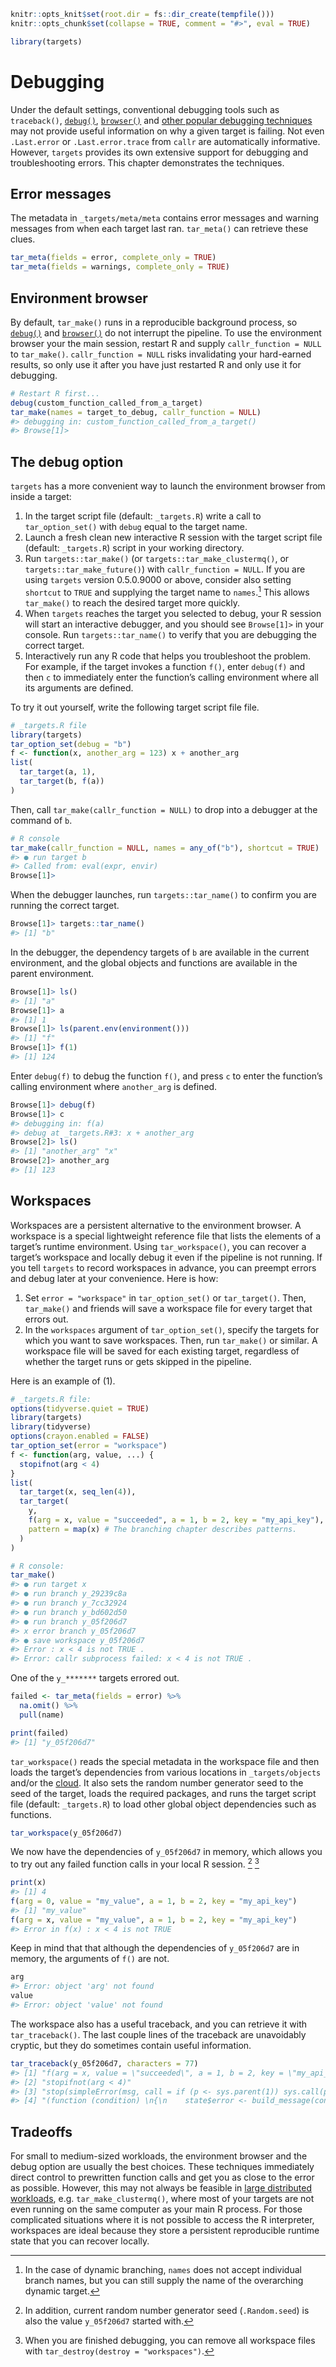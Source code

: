 ```r
knitr::opts_knit$set(root.dir = fs::dir_create(tempfile()))
knitr::opts_chunk$set(collapse = TRUE, comment = "#>", eval = TRUE)
```

```r
library(targets)
```

# Debugging {#debugging}

Under the default settings, conventional debugging tools such as `traceback()`, [`debug()`](https://rstats.wtf/debugging-r-code.html), [`browser()`](https://rstats.wtf/debugging-r-code.html) and [other popular debugging techniques](https://rstats.wtf/debugging-r-code.html) may not provide useful information on why a given target is failing. Not even `.Last.error` or `.Last.error.trace` from `callr` are automatically informative. However, `targets` provides its own extensive support for debugging and troubleshooting errors. This chapter demonstrates the techniques.

## Error messages

The metadata in `_targets/meta/meta` contains error messages and warning messages from when each target last ran. `tar_meta()` can retrieve these clues.

```r
tar_meta(fields = error, complete_only = TRUE)
tar_meta(fields = warnings, complete_only = TRUE)
```

## Environment browser

By default, `tar_make()` runs in a reproducible background process, so [`debug()`](https://rstats.wtf/debugging-r-code.html) and [`browser()`](https://rstats.wtf/debugging-r-code.html) do not interrupt the pipeline. To use the environment browser your the main session, restart R and supply `callr_function = NULL` to `tar_make()`. `callr_function = NULL` risks invalidating your hard-earned results, so only use it after you have just restarted R and only use it for debugging.

```r
# Restart R first...
debug(custom_function_called_from_a_target)
tar_make(names = target_to_debug, callr_function = NULL)
#> debugging in: custom_function_called_from_a_target()
#> Browse[1]>
```

## The debug option

`targets` has a more convenient way to launch the environment browser from inside a target:

1. In the target script file (default: `_targets.R`) write a call to `tar_option_set()` with `debug` equal to the target name.
1. Launch a fresh clean new interactive R session with the target script file (default: `_targets.R`) script in your working directory.
1. Run `targets::tar_make()` (or `targets::tar_make_clustermq()`, or `targets::tar_make_future()`) with `callr_function = NULL`. If you are using `targets` version 0.5.0.9000 or above, consider also setting `shortcut` to `TRUE` and supplying the target name to `names`.^[In the case of dynamic branching, `names` does not accept individual branch names, but you can still supply the name of the overarching dynamic target.] This allows `tar_make()` to reach the desired target more quickly.
1. When `targets` reaches the target you selected to debug, your R session will start an interactive debugger, and you should see `Browse[1]>` in your console. Run `targets::tar_name()` to verify that you are debugging the correct target.
1. Interactively run any R code that helps you troubleshoot the problem. For example, if the target invokes a function `f()`, enter `debug(f)` and then `c` to immediately enter the function's calling environment where all its arguments are defined.

To try it out yourself, write the following target script file file.

```r
# _targets.R file
library(targets)
tar_option_set(debug = "b")
f <- function(x, another_arg = 123) x + another_arg
list(
  tar_target(a, 1),
  tar_target(b, f(a))
)
```

Then, call `tar_make(callr_function = NULL)` to drop into a debugger at the command of `b`. 

```r
# R console
tar_make(callr_function = NULL, names = any_of("b"), shortcut = TRUE)
#> ● run target b
#> Called from: eval(expr, envir)
Browse[1]>
```

When the debugger launches, run `targets::tar_name()` to confirm you are running the correct target.

```r
Browse[1]> targets::tar_name()
#> [1] "b"
```

In the debugger, the dependency targets of `b` are available in the current environment, and the global objects and functions are available in the parent environment.

```r
Browse[1]> ls()
#> [1] "a"
Browse[1]> a
#> [1] 1
Browse[1]> ls(parent.env(environment()))
#> [1] "f"
Browse[1]> f(1)
#> [1] 124
```

Enter `debug(f)` to debug the function `f()`, and press `c` to enter the function's calling environment where `another_arg` is defined.

```r
Browse[1]> debug(f)
Browse[1]> c
#> debugging in: f(a)
#> debug at _targets.R#3: x + another_arg
Browse[2]> ls()
#> [1] "another_arg" "x"   
Browse[2]> another_arg
#> [1] 123
```

## Workspaces

Workspaces are a persistent alternative to the environment browser. A workspace is a special lightweight reference file that lists the elements of a target's runtime environment. Using `tar_workspace()`, you can recover a target's workspace and locally debug it even if the pipeline is not running. If you tell `targets` to record workspaces in advance, you can preempt errors and debug later at your convenience. Here is how:

1. Set `error = "workspace"` in `tar_option_set()` or `tar_target()`. Then, `tar_make()` and friends will save a workspace file for every target that errors out.
1. In the `workspaces` argument of `tar_option_set()`, specify the targets for which you want to save workspaces. Then, run `tar_make()` or similar. A workspace file will be saved for each existing target, regardless of whether the target runs or gets skipped in the pipeline.

Here is an example of (1).

```r
# _targets.R file:
options(tidyverse.quiet = TRUE)
library(targets)
library(tidyverse)
options(crayon.enabled = FALSE)
tar_option_set(error = "workspace")
f <- function(arg, value, ...) {
  stopifnot(arg < 4)
}
list(
  tar_target(x, seq_len(4)),
  tar_target(
    y,
    f(arg = x, value = "succeeded", a = 1, b = 2, key = "my_api_key"),
    pattern = map(x) # The branching chapter describes patterns.
  )
)
```

```r
# R console:
tar_make()
#> ● run target x
#> ● run branch y_29239c8a
#> ● run branch y_7cc32924
#> ● run branch y_bd602d50
#> ● run branch y_05f206d7
#> x error branch y_05f206d7
#> ● save workspace y_05f206d7
#> Error : x < 4 is not TRUE .
#> Error: callr subprocess failed: x < 4 is not TRUE .
```

One of the `y_*******` targets errored out.

```r
failed <- tar_meta(fields = error) %>%
  na.omit() %>%
  pull(name)

print(failed)
#> [1] "y_05f206d7"
```

`tar_workspace()` reads the special metadata in the workspace file and then loads the target's dependencies from various locations in `_targets/objects` and/or the [cloud](#cloud). It also sets the random number generator seed to the seed of the target, loads the required packages, and runs the target script file (default: `_targets.R`) to load other global object dependencies such as functions. 

```r
tar_workspace(y_05f206d7)
```

We now have the dependencies of `y_05f206d7` in memory, which allows you to try out any failed function calls in your local R session. ^[In addition, current random number generator seed (`.Random.seed`) is also the value `y_05f206d7` started with.] ^[When you are finished debugging, you can remove all workspace files with `tar_destroy(destroy = "workspaces")`.]

```r
print(x)
#> [1] 4
f(arg = 0, value = "my_value", a = 1, b = 2, key = "my_api_key")
#> [1] "my_value"
f(arg = x, value = "my_value", a = 1, b = 2, key = "my_api_key")
#> Error in f(x) : x < 4 is not TRUE
```

Keep in mind that that although the dependencies of `y_05f206d7` are in memory, the arguments of `f()` are not.

```r
arg
#> Error: object 'arg' not found
value
#> Error: object 'value' not found
```

The workspace also has a useful traceback, and you can retrieve it with `tar_traceback()`. The last couple lines of the traceback are unavoidably cryptic, but they do sometimes contain useful information.

```r
tar_traceback(y_05f206d7, characters = 77)
#> [1] "f(arg = x, value = \"succeeded\", a = 1, b = 2, key = \"my_api_key\")"           
#> [2] "stopifnot(arg < 4)"             
#> [3] "stop(simpleError(msg, call = if (p <- sys.parent(1)) sys.call(p)))"              
#> [4] "(function (condition) \n{\n    state$error <- build_message(condition)\n    stat"
```

## Tradeoffs

For small to medium-sized workloads, the environment browser and the debug option are usually the best choices. These techniques immediately direct control to prewritten function calls and get you as close to the error as possible. However, this may not always be feasible in [large distributed workloads](#hpc), e.g. `tar_make_clustermq()`, where most of your targets are not even running on the same computer as your main R process. For those complicated situations where it is not possible to access the R interpreter, workspaces are ideal because they store a persistent reproducible runtime state that you can recover locally.
